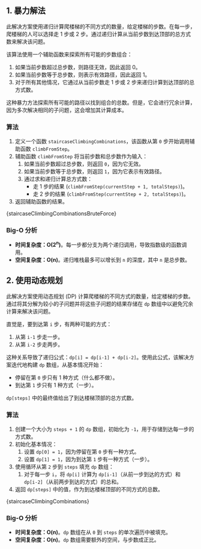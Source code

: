 

## 1. 暴力解法

此解决方案使用递归计算爬楼梯的不同方式的数量，给定楼梯的步数。在每一步，爬楼梯的人可以选择走 1 步或 2 步。通过递归计算从当前步数到达顶部的总方式数来解决该问题。

该算法使用一个辅助函数来探索所有可能的步数组合：

1. 如果当前步数超过总步数，则路径无效，因此返回 0。
2. 如果当前步数等于总步数，则表示有效路径，因此返回 1。
3. 对于所有其他情况，它通过从当前步数走 1 步或 2 步来递归计算到达顶部的总方式数。

这种暴力方法探索所有可能的路径以找到组合的总数。但是，它会进行冗余计算，因为多次解决相同的子问题，这会增加其计算成本。

### 算法

1. 定义一个函数 `staircaseClimbingCombinations`，该函数从第 `0` 步开始调用辅助函数 `climbFromStep`。
2. 辅助函数 `climbFromStep` 将当前步数和总步数作为输入：
   1. 如果当前步数超过总步数，则返回 `0`，因为它无效。
   2. 如果当前步数等于总步数，则返回 `1`，因为它表示有效路径。
   3. 通过求和递归计算总方式数：
      * 走 1 步的结果 (`climbFromStep(currentStep + 1, totalSteps)`)。
      * 走 2 步的结果 (`climbFromStep(currentStep + 2, totalSteps)`)。
3. 返回辅助函数的结果。

<MDXCodeBlock>
  {staircaseClimbingCombinationsBruteForce}
</MDXCodeBlock>

### Big-O 分析

* **时间复杂度：O(2<sup>n</sup>)**。每一步都分支为两个递归调用，导致指数级的函数调用。
* **空间复杂度：O(n)**。递归堆栈最多可以增长到 `n` 的深度，其中 `n` 是总步数。

## 2. 使用动态规划

此解决方案使用动态规划 (DP) 计算爬楼梯的不同方式的数量，给定楼梯的步数。通过将其分解为较小的子问题并将这些子问题的结果存储在 `dp` 数组中以避免冗余计算来解决该问题。

直觉是，要到达第 `i` 步，有两种可能的方式：

1. 从第 `i-1` 步走一步。
2. 从第 `i-2` 步走两步。

这种关系导致了递归公式：`dp[i] = dp[i-1] + dp[i-2]`。使用此公式，该解决方案迭代地构建 `dp` 数组，从基本情况开始：

* 停留在第 `0` 步只有 1 种方式（什么都不做）。
* 到达第 `1` 步只有 1 种方式（一步）。

`dp[steps]` 中的最终值给出了到达楼梯顶部的总方式数。

### 算法

1. 创建一个大小为 `steps + 1` 的 `dp` 数组，初始化为 `-1`，用于存储到达每一步的方式数。
2. 初始化基本情况：
   1. 设置 `dp[0] = 1`，因为停留在第 `0` 步有一种方式。
   2. 设置 `dp[1] = 1`，因为到达第 `1` 步有一种方式（一步）。
3. 使用循环从第 `2` 步到 `steps` 填充 `dp` 数组：
   1. 对于每一步 `i`，将 `dp[i]` 计算为 `dp[i-1]`（从前一步到达的方式）和 `dp[i-2]`（从前两步到达的方式）的总和。
4. 返回 `dp[steps]` 中的值，作为到达楼梯顶部的不同方式的总数。

<MDXCodeBlock>
  {staircaseClimbingCombinations}
</MDXCodeBlock>

### Big-O 分析

* **时间复杂度：O(n)**。`dp` 数组在从 `0` 到 `steps` 的单次遍历中被填充。
* **空间复杂度：O(n)**。`dp` 数组需要额外的空间，与步数成正比。
